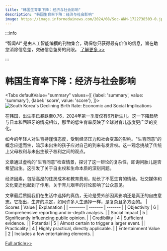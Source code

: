 ```yaml
---
title: "韩国生育率下降：经济与社会影响"
description: "韩国生育率下降：经济与社会影响"
image: https://image.informedainews.com/2024/08/Soc-WNM-1722738503-0.jpg
---
```



:::info

“智闻AI“ 是由人工智能编撰的刊物集合，确保您只获得最有价值的信息，旨在助您消除信息差，突破信息茧房的局限。  [了解更多 >>](/)

:::

# 韩国生育率下降：经济与社会影响


<Tabs
	defaultValue="summary"
	values={[
	{label: 'summary', value: 'summary'},
	{label: 'score', value: 'score'},
]}>
<TabItem value="summary">
<img
  src="https://image.informedainews.com/2024/08/Soc-WNM-1722738503-0.jpg"
  alt="South Korea's Declining Birth Rate: Economic and Social Implications"
/>



在韩国，出生率已暴跌至0.76，2024年第一季度仅有6万新生儿。这一下降趋势与日本和西班牙的情况相似，那里的低生育率反映了全球对育儿态度更广泛的变化。

如今的年轻人对生育持谨慎态度，受到经济压力和社会变革的影响。"生育同意"的概念应运而生，暗示未出生的孩子应对自己的到来有发言权。这一观念挑战了传统上父母权利与未出生孩子权利之间的观点。

文章通过虚构的"生育同意"检查情景，探讨了这一辩论的复杂性，即询问胎儿是否希望出生。这引发了关于自主权和生命本质的深刻问题。

经济因素，包括高昂的住房成本和教育费用，助长了不愿生育的情绪。社交媒体和文化变迁也起到了作用，关于育儿艰辛的讨论影响了公众意见。

文章最后质疑我们在生活中选择的真伪，无论是受外部因素影响还是真正的自由意志。它指出，生育的决定，如同许多人生选择一样，是复杂且多方面的。
</TabItem>
<TabItem value="score">
	| Scores     | Value   | Explanation |
	| -------- | ------- | ------- |
	| Objectivity  | 6    | Comprehensive reporting and in-depth analysis.    |
	| Social Impact | 5     | Significantly influencing public opinion.    |
	| Credibility    | 4    | Sufficient evidence.    |
	| Potential    | 5    | Almost certain to trigger a larger event.    |
	| Practicality    | 4    | Highly practical, directly applicable.    |
	| Entertainment Value    | 2    | Includes a few entertaining elements.    |
</TabItem>
</Tabs>

[Full article>>](https://www.36kr.com/p/2890286663539589)
